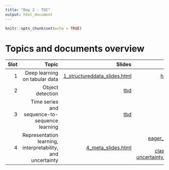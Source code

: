 ```yaml
---
title: "Day 2 - TOC"
output: html_document
---
```


```r
knitr::opts_chunk$set(echo = TRUE)
```

# Topics and documents overview

 
 
  

| Slot | Topic                                                      | Slides                     | Notebooks                  | Exercises
| ----:|-----------------------------------------------------------:| --------------------------:| --------------------------:|--------------------------:|
| 1    | Deep learning on tabular data                              | [1_structureddata_slides.html](day2_slot1/slides/1_structureddata_slides.html) | [heterogeneous_data.Rmd](day2_slot1/notebooks/heterogeneous_data.Rmd) | [1_structureddata_quizzes.Rmd](day2_slot1/exercises/1_structureddata_quizzes.Rmd)|
| 2    | Object detection                                           | [tbd](day2_slot1/tbd.html) | [tbd](day2_slot1/tbd.html) | [tbd](day2_slot1/tbd.html)|  
| 3    | Time series and sequence-to-sequence learning              | [tbd](day2_slot1/tbd.html) | [tbd](day2_slot1/tbd.html) | [tbd](day2_slot1/tbd.html)|
| 4    | Representation learning, interpretability, and uncertainty | [4_meta_slides.html](day2_slot4/slides/4_meta_slides.html) | [eager_intro.Rmd](day2_slot4/notebooks/eager_intro.Rmd), [mmd_cvae.R](day2_slot4/notebooks/mmd_cvae.R), [lime.Rmd](day2_slot4/notebooks/lime.Rmd), [class_activation_maps.Rmd](day2_slot4/notebooks/class_activation_maps.Rmd), [uncertainty_estimates_dropout.Rmd](day2_slot4/notebooks/uncertainty_estimates_dropout.Rmd) | [4_meta_quizzes.Rmd](day2_slot4/exercises/4_meta_quizzes.Rmd)|